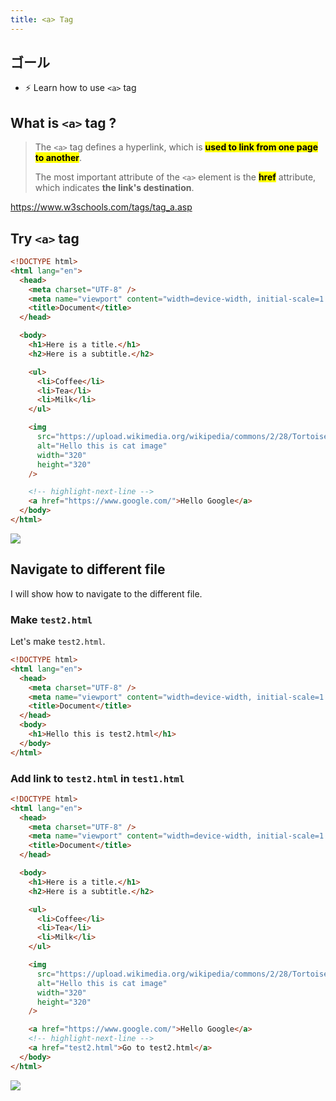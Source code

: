 ```yaml
---
title: <a> Tag
---
```


## ゴール

- ⚡ Learn how to use `<a>` tag

## What is `<a>` tag ?

> The `<a>` tag defines a hyperlink, which is <mark>**used to link from one page to another**</mark>.
>
> The most important attribute of the `<a>` element is the <mark>**href**</mark> attribute, which indicates **the link's destination**.

https://www.w3schools.com/tags/tag_a.asp

## Try `<a>` tag

```html title="test1.html"
<!DOCTYPE html>
<html lang="en">
  <head>
    <meta charset="UTF-8" />
    <meta name="viewport" content="width=device-width, initial-scale=1.0" />
    <title>Document</title>
  </head>

  <body>
    <h1>Here is a title.</h1>
    <h2>Here is a subtitle.</h2>

    <ul>
      <li>Coffee</li>
      <li>Tea</li>
      <li>Milk</li>
    </ul>

    <img
      src="https://upload.wikimedia.org/wikipedia/commons/2/28/Tortoiseshell_she-cat.JPG"
      alt="Hello this is cat image"
      width="320"
      height="320"
    />

    <!-- highlight-next-line -->
    <a href="https://www.google.com/">Hello Google</a>
  </body>
</html>
```

![](https://storage.googleapis.com/coderhackers-assets/docs/img/20200507_224112.gif)

## Navigate to different file

I will show how to navigate to the different file.

### Make `test2.html`

Let's make `test2.html`.

```html title="html-test/test2.html"
<!DOCTYPE html>
<html lang="en">
  <head>
    <meta charset="UTF-8" />
    <meta name="viewport" content="width=device-width, initial-scale=1.0" />
    <title>Document</title>
  </head>
  <body>
    <h1>Hello this is test2.html</h1>
  </body>
</html>
```

### Add link to `test2.html` in `test1.html`

```html title="test1.html"
<!DOCTYPE html>
<html lang="en">
  <head>
    <meta charset="UTF-8" />
    <meta name="viewport" content="width=device-width, initial-scale=1.0" />
    <title>Document</title>
  </head>

  <body>
    <h1>Here is a title.</h1>
    <h2>Here is a subtitle.</h2>

    <ul>
      <li>Coffee</li>
      <li>Tea</li>
      <li>Milk</li>
    </ul>

    <img
      src="https://upload.wikimedia.org/wikipedia/commons/2/28/Tortoiseshell_she-cat.JPG"
      alt="Hello this is cat image"
      width="320"
      height="320"
    />

    <a href="https://www.google.com/">Hello Google</a>
    <!-- highlight-next-line -->
    <a href="test2.html">Go to test2.html</a>
  </body>
</html>
```

![](https://storage.googleapis.com/coderhackers-assets/docs/img/20200507_224542.gif)

<!-- ## Try absolute Path

Instead of this code

```html title="Relative Path"
<a href="test2.html">Go to test2.html</a>
```

The below code also works.

```html title="Abosolute Path"
<a href="file:///C:/Users/kohheepeace/Desktop/html-test/test2.html">
  Go to test2.html
</a>
```

In the next step, let's check the difference of `relative path` and `absolute path`. -->

